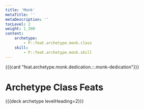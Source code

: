 ```yaml
---
title: 'Monk'
metaTitle: ''
metaDescription: ''
tocLevel: 2
weight: 1_300
content:
    archetype:
        - P::feat.archetype.monk.class
    skill:
        - P::feat.archetype.monk.skill
---
```


{{{card "feat.archetype.monk.dedication.::.monk-dedication"}}}

# Archetype Class Feats

{{{deck archetype levelHeading=2}}}
